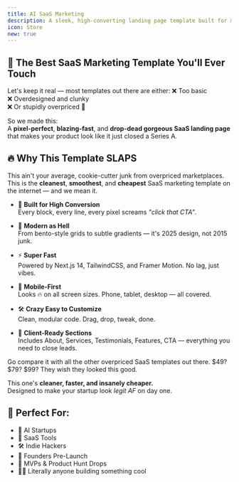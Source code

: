 ```yaml
---
title: AI SaaS Marketing
description: A sleek, high-converting landing page template built for modern AI startups and SaaS businesses. Whether you're launching your next-gen AI tool or marketing a powerful SaaS product — this template gives you everything you need to stand out and convert.
icon: Store
new: true
---
```



<VideoPlayer src="https://res.cloudinary.com/dt31bnpee/video/upload/v1753705490/Templates/ai-saas-marketing_ardjud.mp4" />

<div className="flex flex-wrap items-center gap-4">
  <LiveDemo url="https://saas-marketing-template-five.vercel.app" />

  <BuyDialog
    title="AI SaaS Marketing"
    price={2199}
    currency="INR"
    image="/ai-saas-marketing.jpeg"
    productId="AI SaaS Marketing"
  />

  <InternationalBuyButton />
</div>

## 🚨 The Best SaaS Marketing Template You'll Ever Touch

Let's keep it real — most templates out there are either:
❌ Too basic  
❌ Overdesigned and clunky  
❌ Or stupidly overpriced 💸

So we made this:  
A **pixel-perfect**, **blazing-fast**, and **drop-dead gorgeous SaaS landing page** that makes your product look like it just closed a Series A.

## 🔥 Why This Template SLAPS

This ain't your average, cookie-cutter junk from overpriced marketplaces.  
This is the **cleanest**, **smoothest**, and **cheapest** SaaS marketing template on the internet — and we mean it.

- 🎯 **Built for High Conversion**  
  Every block, every line, every pixel screams *"click that CTA"*.

- 💅 **Modern as Hell**  
  From bento-style grids to subtle gradients — it's 2025 design, not 2015 junk.

- ⚡ **Super Fast**  
  Powered by Next.js 14, TailwindCSS, and Framer Motion. No lag, just vibes.

- 📱 **Mobile-First**  
  Looks 🔥 on all screen sizes. Phone, tablet, desktop — all covered.

- 🛠️ **Crazy Easy to Customize**  
  Clean, modular code. Drag, drop, tweak, done.

- 💬 **Client-Ready Sections**  
  Includes About, Services, Testimonials, Features, CTA — everything you need to close leads.

<Callout icon="💸" title="Cheapest. Cleanest. Most Loaded.">
  Go compare it with all the other overpriced SaaS templates out there.  
  $49? $79? $99? They wish they looked this good.

  This one's **cleaner, faster, and insanely cheaper.**  
  Designed to make your startup look *legit AF* on day one.
</Callout>

## 💼 Perfect For:

- 🚀 AI Startups  
- 🧠 SaaS Tools  
- 🛠️ Indie Hackers  
- 💸 Founders Pre-Launch  
- 🧪 MVPs & Product Hunt Drops  
- 👨‍💻 Literally anyone building something cool